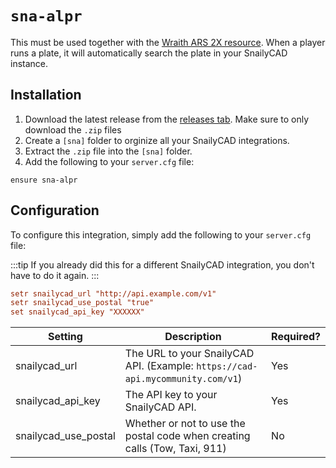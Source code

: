 # `sna-alpr`

This must be used together with the [Wraith ARS 2X resource](https://forum.cfx.re/t/release-wraith-ars-2x-police-radar-and-plate-reader-v1-3-1/1058277).
When a player runs a plate, it will automatically search the plate in your SnailyCAD instance.

## Installation

1. Download the latest release from the [releases tab](https://github.com/SnailyCAD/fivem-integrations/releases/latest). Make sure to only download the `.zip` files
2. Create a `[sna]` folder to orginize all your SnailyCAD integrations.
3. Extract the `.zip` file into the `[sna]` folder.
4. Add the following to your `server.cfg` file:

```
ensure sna-alpr
```

## Configuration

To configure this integration, simply add the following to your `server.cfg` file:

:::tip
If you already did this for a different SnailyCAD integration, you don't have to do it again.
:::

```cfg
setr snailycad_url "http://api.example.com/v1"
setr snailycad_use_postal "true"
set snailycad_api_key "XXXXXX"
```

| Setting              | Description                                                                    | Required? |
| -------------------- | ------------------------------------------------------------------------------ | --------- |
| snailycad_url        | The URL to your SnailyCAD API. (Example: `https://cad-api.mycommunity.com/v1`) | Yes       |
| snailycad_api_key    | The API key to your SnailyCAD API.                                             | Yes       |
| snailycad_use_postal | Whether or not to use the postal code when creating calls (Tow, Taxi, 911)     | No        |
